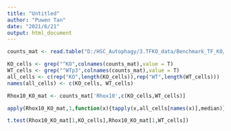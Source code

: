 ---
title: "Untitled"
author: "Puwen Tan"
date: "2021/6/21"
output: html_document
---
```{r}
counts_mat <- read.table("D:/HSC_Autophagy/3.TFKO_data/Benchmark_TF_KO/Rhox10_KO/GSE82174_TPM_Matrix.txt/GSE82174_TPM_Matrix.txt",sep="\t",header=T,row.names=1)

KO_cells <- grep("^KO",colnames(counts_mat),value = T)
WT_cells <- grep("^WTp3",colnames(counts_mat),value = T)
all_cells <- c(rep("KO",length(KO_cells)),rep("WT",length(WT_cells)))
names(all_cells) <- c(KO_cells, WT_cells)

Rhox10_KO_mat <- counts_mat['Rhox10',c(KO_cells,WT_cells)]

apply(Rhox10_KO_mat,1,function(x){tapply(x,all_cells[names(x)],median)})

t.test(Rhox10_KO_mat[1,KO_cells],Rhox10_KO_mat[1,WT_cells])

```

